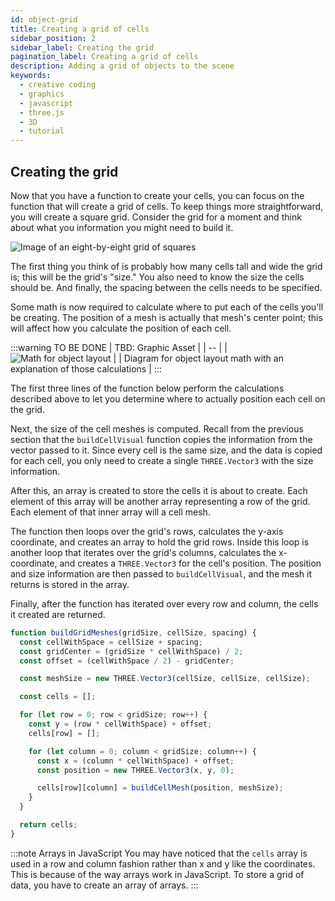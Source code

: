```yaml
---
id: object-grid
title: Creating a grid of cells
sidebar_position: 2
sidebar_label: Creating the grid
pagination_label: Creating a grid of cells
description: Adding a grid of objects to the scene
keywords:
  - creative coding
  - graphics
  - javascript
  - three.js
  - 3D
  - tutorial
---
```


## Creating the grid

Now that you have a function to create your cells, you can focus on the function that will create a grid of cells. To keep things more straightforward, you will create a square grid. Consider the grid for a moment and think about what you information you might need to build it.

![Image of an eight-by-eight grid of squares](assets/square-grid.png "The grid")

The first thing you think of is probably how many cells tall and wide the grid is; this will be the grid's "size." You also need to know the size the cells should be. And finally, the spacing between the cells needs to be specified.

Some math is now required to calculate where to put each of the cells you'll be creating. The position of a mesh is actually that mesh's center point; this will affect how you calculate the position of each cell.

:::warning TO BE DONE
| TBD: Graphic Asset |
| -- |
| ![Math for object layout](../../static/img/asset-required.png "Math for object layout") |
| Diagram for object layout math with an explanation of those calculations |
:::

The first three lines of the function below perform the calculations described above to let you determine where to actually position each cell on the grid.

Next, the size of the cell meshes is computed. Recall from the previous section that the `buildCellVisual` function copies the information from the vector passed to it. Since every cell is the same size, and the data is copied for each cell, you only need to create a single `THREE.Vector3` with the size
information.

After this, an array is created to store the cells it is about to create. Each element of this array will be another array representing a row of the grid. Each element of that inner array will a cell mesh.

The function then loops over the grid's rows, calculates the y-axis coordinate, and creates an array to hold the grid rows. Inside this loop is another loop that iterates over the grid's columns, calculates the x-coordinate, and creates a `THREE.Vector3` for the cell's position. The position and size information are then passed to `buildCellVisual`, and the mesh it returns is stored in the array.

Finally, after the function has iterated over every row and column, the cells it created are returned.

```javascript
function buildGridMeshes(gridSize, cellSize, spacing) {
  const cellWithSpace = cellSize + spacing;
  const gridCenter = (gridSize * cellWithSpace) / 2;
  const offset = (cellWithSpace / 2) - gridCenter;

  const meshSize = new THREE.Vector3(cellSize, cellSize, cellSize);

  const cells = [];

  for (let row = 0; row < gridSize; row++) {
    const y = (row * cellWithSpace) + offset;
    cells[row] = [];

    for (let column = 0; column < gridSize; column++) {
      const x = (column * cellWithSpace) + offset;
      const position = new THREE.Vector3(x, y, 0);

      cells[row][column] = buildCellMesh(position, meshSize);
    }
  }

  return cells;
}
```

:::note Arrays in JavaScript
You may have noticed that the `cells` array is used in a row and column fashion rather than x and y like the coordinates. This is because of the way arrays work in JavaScript. To store a grid of data, you have to create an array of arrays.
:::
